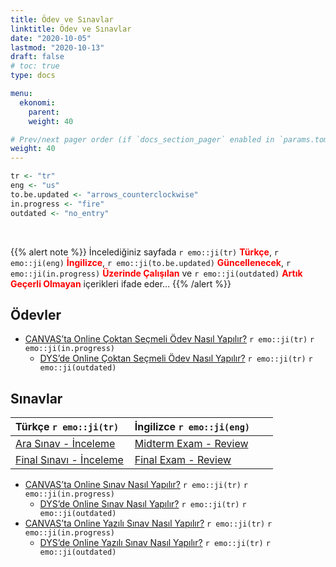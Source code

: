 ```yaml
---
title: Ödev ve Sınavlar
linktitle: Ödev ve Sınavlar
date: "2020-10-05"
lastmod: "2020-10-13"
draft: false
# toc: true
type: docs

menu:
  ekonomi:
    parent: 
    weight: 40

# Prev/next pager order (if `docs_section_pager` enabled in `params.toml`)
weight: 40
---
```


```r
tr <- "tr"
eng <- "us"
to.be.updated <- "arrows_counterclockwise"
in.progress <- "fire"
outdated <- "no_entry"
```

<br>

{{% alert note %}}
İncelediğiniz sayfada `r emo::ji(tr)` <font color="red">**Türkçe**</font>, `r emo::ji(eng)` <font color="red">**İngilizce**</font>, `r emo::ji(to.be.updated)` <font color="red">**Güncellenecek**</font>, `r emo::ji(in.progress)` <font color="red">**Üzerinde Çalışılan**</font> ve `r emo::ji(outdated)` <font color="red">**Artık Geçerli Olmayan**</font> içerikleri ifade eder...
{{% /alert %}}

## Ödevler
- [CANVAS'ta Online Çoktan Seçmeli Ödev Nasıl Yapılır?]() `r emo::ji(tr)` `r emo::ji(in.progress)`
    - [DYS'de Online Çoktan Seçmeli Ödev Nasıl Yapılır?](https://www.youtube.com/watch?v=OOqC0JrtOaI&feature=youtu.be) `r emo::ji(tr)` `r emo::ji(outdated)`

## Sınavlar
| Türkçe `r emo::ji(tr)` | İngilizce `r emo::ji(eng)` |
| :--------------------- | :------------------------- |
| [Ara Sınav - İnceleme](`r paste0(ekonomi.path, "Ekonomi - Ara Sinav Inceleme (Kara).pdf")`) | [Midterm Exam - Review](`r paste0(economics.path, "Economics - Midterm Exam Review (Kara).pdf")`) |
| [Final Sınavı - İnceleme](`r paste0(ekonomi.path, "Ekonomi - Final Sinavi Inceleme (Kara).pdf")`) | [Final Exam - Review](`r paste0(economics.path, "Economics - Final Exam Review (Kara).pdf")`) |

- [CANVAS'ta Online Sınav Nasıl Yapılır?]() `r emo::ji(tr)` `r emo::ji(in.progress)`
    - [DYS'de Online Sınav Nasıl Yapılır?](https://www.youtube.com/watch?v=V_Oyg-WGoK4&feature=youtu.be) `r emo::ji(tr)` `r emo::ji(outdated)`
- [CANVAS'ta Online Yazılı Sınav Nasıl Yapılır?]() `r emo::ji(tr)` `r emo::ji(in.progress)`
    - [DYS'de Online Yazılı Sınav Nasıl Yapılır?](https://www.youtube.com/watch?v=wsUB6-fTxA8&feature=youtu.be) `r emo::ji(tr)` `r emo::ji(outdated)`

